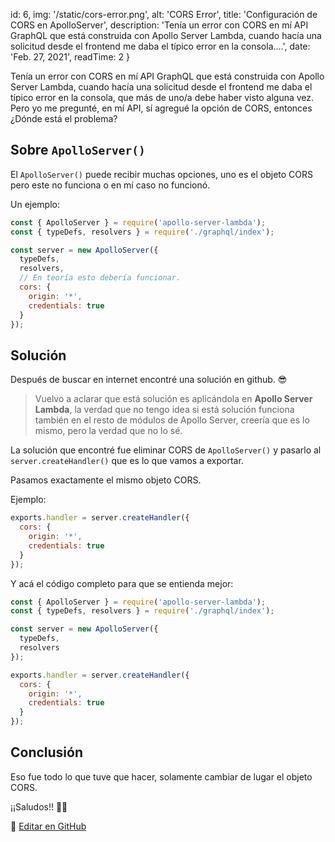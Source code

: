 
  id: 6,
  img: '/static/cors-error.png',
  alt: 'CORS Error',
  title: 'Configuración de CORS en ApolloServer',
  description: 'Tenía un error con CORS en mí API GraphQL que está construida con Apollo Server Lambda, cuando hacía una solicitud desde el frontend me daba el típico error en la consola....',
  date: 'Feb. 27, 2021',
  readTime: 2
}


Tenía un error con CORS en mí API GraphQL que está construida con Apollo Server Lambda, cuando hacía una solicitud desde el frontend me daba el típico error en la consola, que más de uno/a debe haber visto alguna vez.
Pero yo me pregunté, en mí API, sí agregué la opción de CORS, entonces ¿Dónde está el problema?

## Sobre `ApolloServer()`
El `ApolloServer()` puede recibir muchas opciones, uno es el objeto CORS pero este no funciona o en mí caso no funcionó.

Un ejemplo:

```js
const { ApolloServer } = require('apollo-server-lambda');
const { typeDefs, resolvers } = require('./graphql/index');

const server = new ApolloServer({
  typeDefs,
  resolvers,
  // En teoría esto debería funcionar.
  cors: {
    origin: '*',
    credentials: true
  }
});
```

## Solución
Después de buscar en internet encontré una solución en github. 😎

> Vuelvo a aclarar que está solución es aplicándola en **Apollo Server Lambda**, la verdad que no tengo idea si está solución funciona también en el resto de módulos de Apollo Server, creería que es lo mismo, pero la verdad que no lo sé.

La solución que encontré fue eliminar CORS de `ApolloServer()` y pasarlo al `server.createHandler()` que es lo que vamos a exportar.

Pasamos exactamente el mismo objeto CORS.

Ejemplo:

```js
exports.handler = server.createHandler({
  cors: {
    origin: '*',
    credentials: true
  }
});
```

Y acá el código completo para que se entienda mejor:

```js
const { ApolloServer } = require('apollo-server-lambda');
const { typeDefs, resolvers } = require('./graphql/index');

const server = new ApolloServer({
  typeDefs,
  resolvers
});

exports.handler = server.createHandler({
  cors: {
    origin: '*',
    credentials: true
  }
});
```

## Conclusión
Eso fue todo lo que tuve que hacer, solamente cambiar de lugar el objeto CORS.

¡¡Saludos!! 🤙🏻

📝 [Editar en GitHub](https://github.com/Franqsanz/GDevTown/blob/main/pages/blog/configuracion-de-cors-en-apolloserver/index.mdx)
